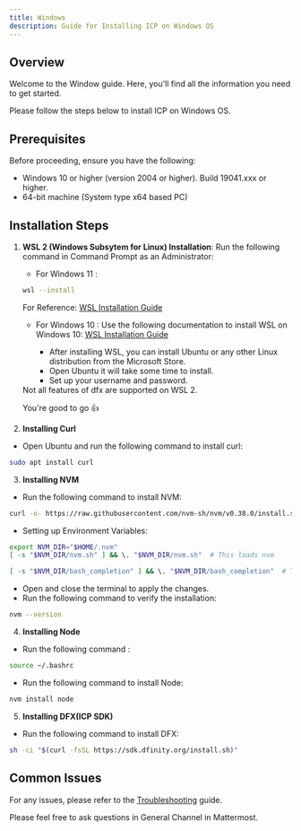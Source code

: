 ```yaml
---
title: Windows
description: Guide for Installing ICP on Windows OS
---
```


## Overview

Welcome to the Window guide. Here, you'll find all the information you need to get started.

Please follow the steps below to install ICP on Windows OS.

## Prerequisites

Before proceeding, ensure you have the following:

- Windows 10 or higher (version 2004 or higher). Build 19041.xxx or higher.
- 64-bit machine (System type x64 based PC)

## Installation Steps

1. **WSL 2 (Windows Subsytem for Linux) Installation**:
   Run the following command in Command Prompt as an Administrator:
   - For Windows 11 :
   ```bash
   wsl --install
   ```
   For Reference: [WSL Installation Guide](https://docs.microsoft.com/en-us/windows/wsl/install)

   - For Windows 10 :
   Use the following documentation to install WSL  on Windows 10:
   [WSL Installation Guide](https://learn.microsoft.com/en-us/windows/wsl/install-manual)

      - After installing WSL, you can install Ubuntu or any other Linux distribution from the Microsoft Store.
      - Open Ubuntu it will take some time to install.
      - Set up your username and password.
   
   <Note type="warning">
      Not all features of dfx are supported on WSL 2.
   </Note>

    You're good to go 👍

2. **Installing Curl**
- Open Ubuntu and run the following command to install curl:
```bash
sudo apt install curl
```

3. **Installing NVM**
- Run the following command to install NVM:
```bash
curl -o- https://raw.githubusercontent.com/nvm-sh/nvm/v0.38.0/install.sh | bash
```
- Setting up Environment Variables:
```bash
export NVM_DIR="$HOME/.nvm"
[ -s "$NVM_DIR/nvm.sh" ] && \. "$NVM_DIR/nvm.sh"  # This loads nvm

[ -s "$NVM_DIR/bash_completion" ] && \. "$NVM_DIR/bash_completion"  # This loads nvm bash_completion
```
- Open and close the terminal to apply the changes.
- Run the following command to verify the installation:
```bash
nvm --version
```

4. **Installing Node**
- Run the following command :
```bash
source ~/.bashrc
```
- Run the following command to install Node:
```bash
nvm install node
```

5. **Installing DFX(ICP SDK)**
- Run the following command to install DFX:
```bash
sh -ci "$(curl -fsSL https://sdk.dfinity.org/install.sh)" 
```

## Common Issues

For any issues, please refer to the [Troubleshooting](https://learn.microsoft.com/en-us/windows/wsl/troubleshooting#installation-issues) guide.

<Note title="For more Details" type="note">
Please feel free to ask questions in General Channel in Mattermost.
</Note>
